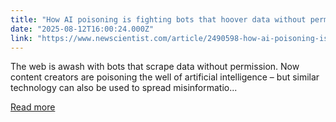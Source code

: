 ```yaml
---
title: "How AI poisoning is fighting bots that hoover data without permission"
date: "2025-08-12T16:00:24.000Z"
link: "https://www.newscientist.com/article/2490598-how-ai-poisoning-is-fighting-bots-that-hoover-data-without-permission/?utm_campaign=RSS%7CNSNS&utm_source=NSNS&utm_medium=RSS&utm_content=technology"
---
```


The web is awash with bots that scrape data without permission. Now content creators are poisoning the well of artificial intelligence – but similar technology can also be used to spread misinformatio...

[Read more](https://www.newscientist.com/article/2490598-how-ai-poisoning-is-fighting-bots-that-hoover-data-without-permission/?utm_campaign=RSS%7CNSNS&utm_source=NSNS&utm_medium=RSS&utm_content=technology)
